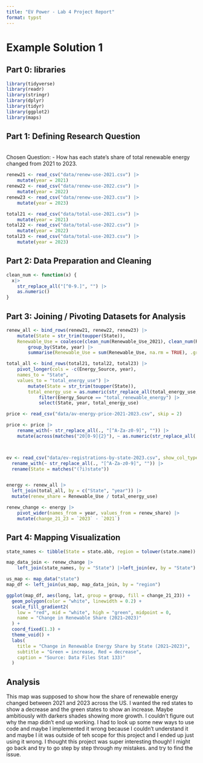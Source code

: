 ```yaml
---
title: "EV Power - Lab 4 Project Report"
format: typst
---
```


# Example Solution 1

## **Part 0: libraries**

```r
library(tidyverse)
library(readr)
library(stringr)
library(dplyr)
library(tidyr)
library(ggplot2)
library(maps)
```

## **Part 1:** **Defining Research Question**
\
Chosen Question:
- How has each state's share of total renewable energy changed from 2021 to 2023.

```r
renew21 <- read_csv("data/renew-use-2021.csv") |>
    mutate(year = 2021)
renew22 <- read_csv("data/renew-use-2022.csv") |>
    mutate(year = 2022)
renew23 <- read_csv("data/renew-use-2023.csv") |>
    mutate(year = 2023)

total21 <- read_csv("data/total-use-2021.csv") |>
    mutate(year = 2021)
total22 <- read_csv("data/total-use-2022.csv") |>
    mutate(year = 2022)
total23 <- read_csv("data/total-use-2023.csv") |>
    mutate(year = 2023)


```

## **Part 2: Data Preparation and Cleaning**

```r

clean_num <- function(x) {
  x|>
    str_replace_all("[^0-9.]", "") |>
    as.numeric()
}

```

## **Part 3: Joining / Pivoting Datasets for Analysis**

```r
renew_all <- bind_rows(renew21, renew22, renew23) |>
    mutate(State = str_trim(toupper(State)),
    Renewable_Use = coalesce(clean_num(Renewable_Use_2021), clean_num(Renewable_Use_2022), clean_num(Renewable_Use_2023))) |>
        group_by(State, year) |>
        summarise(Renewable_Use = sum(Renewable_Use, na.rm = TRUE), .groups = "drop")

total_all <- bind_rows(total21, total22, total23) |>
    pivot_longer(cols = -c(Energy_Source, year),
    names_to = "State",
    values_to = "total_energy_use") |>
        mutate(State = str_trim(toupper(State)),
        total_energy_use = as.numeric(str_replace_all(total_energy_use, "[^0-9.]", ""))) |>
            filter(Energy_Source == "total_renewable_energy") |>
            select(State, year, total_energy_use)

price <- read_csv("data/av-energy-price-2021-2023.csv", skip = 2)

price <- price |>
    rename_with(~ str_replace_all(., "[^A-Za-z0-9]", "")) |>
    mutate(across(matches("20[0-9]{2}"), ~ as.numeric(str_replace_all(., "[^0-9.]", ""))))



ev <- read_csv("data/ev-registrations-by-state-2023.csv", show_col_types = FALSE) |>
  rename_with(~ str_replace_all(., "[^A-Za-z0-9]", "")) |>
  rename(State = matches("(?i)state"))


energy <- renew_all |>
  left_join(total_all, by = c("State", "year")) |>
  mutate(renew_share = Renewable_Use / total_energy_use)

renew_change <- energy |>
    pivot_wider(names_from = year, values_from = renew_share) |>
    mutate(change_21_23 = `2023` - `2021`)

```

## **Part 4: Mapping Visualization**

```r
state_names <- tibble(State = state.abb, region = tolower(state.name))

map_data_join <- renew_change |>
    left_join(state_names, by = "State") |>left_join(ev, by = "State")

us_map <- map_data("state")
map_df <- left_join(us_map, map_data_join, by = "region")

ggplot(map_df, aes(long, lat, group = group, fill = change_21_23)) +
  geom_polygon(color = "white", linewidth = 0.2) +
  scale_fill_gradient2(
    low = "red", mid = "white", high = "green", midpoint = 0,
    name = "Change in Renewable Share (2021–2023)"
  ) +
  coord_fixed(1.3) +
  theme_void() +
  labs(
    title = "Change in Renewable Energy Share by State (2021–2023)",
    subtitle = "Green = increase, Red = decrease",
    caption = "Source: Data Files Stat 133)"
  )

```

## Analysis

This map was supposed to show how the share of renewable energy changed between 2021 and 2023 across the US. I wanted the red states to show a decrease and the green states to show an increase. Maybe ambitiously with darkers shades showing more growth. I couldn't figure out why the map didn't end up working. I had to look up some new ways to use code and maybe I implemented it wrong because I couldn't understand it and maybe I iit was outside of teh scope for this project and I ended up just using it wrong.  I thought this project was super interesting though! I might go back and try to go step by step through my mistakes. and try to find the issue.